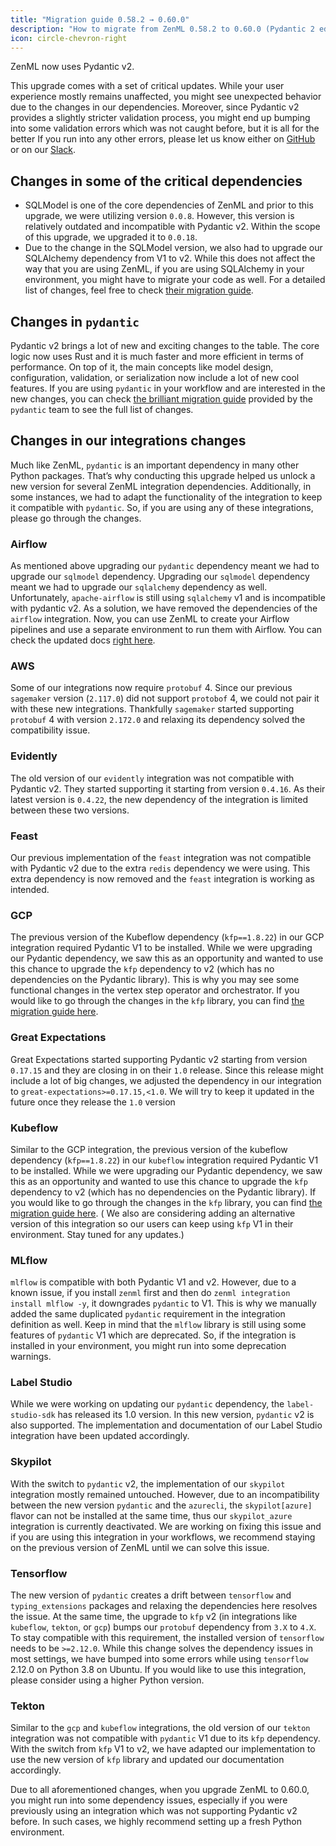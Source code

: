 ```yaml
---
title: "Migration guide 0.58.2 → 0.60.0"
description: "How to migrate from ZenML 0.58.2 to 0.60.0 (Pydantic 2 edition)."
icon: circle-chevron-right
---
```


ZenML now uses Pydantic v2\. <Icon icon="champagne-glasses"/>

This upgrade comes with a set of critical updates. While your user experience mostly remains unaffected, you might see unexpected behavior due to the changes in our dependencies. Moreover, since Pydantic v2 provides a slightly stricter validation process, you might end up bumping into some validation errors which was not caught before, but it is all for the better <Icon icon="face-grin-wide"/> If you run into any other errors, please let us know either on [GitHub](https://github.com/zenml-io/zenml) or on our [Slack](https://zenml.io/slack-invite).

## Changes in some of the critical dependencies

* SQLModel is one of the core dependencies of ZenML and prior to this upgrade, we were utilizing version `0.0.8`. However, this version is relatively outdated and incompatible with Pydantic v2\. Within the scope of this upgrade, we upgraded it to `0.0.18`.
* Due to the change in the SQLModel version, we also had to upgrade our SQLAlchemy dependency from V1 to v2\. While this does not affect the way that you are using ZenML, if you are using SQLAlchemy in your environment, you might have to migrate your code as well. For a detailed list of changes, feel free to check [their migration guide](https://docs.sqlalchemy.org/en/20/changelog/migration%5F20.html).

## Changes in `pydantic`

Pydantic v2 brings a lot of new and exciting changes to the table. The core logic now uses Rust and it is much faster and more efficient in terms of performance. On top of it, the main concepts like model design, configuration, validation, or serialization now include a lot of new cool features. If you are using `pydantic` in your workflow and are interested in the new changes, you can check [the brilliant migration guide](https://docs.pydantic.dev/2.7/migration/) provided by the `pydantic` team to see the full list of changes.

## Changes in our integrations changes

Much like ZenML, `pydantic` is an important dependency in many other Python packages. That’s why conducting this upgrade helped us unlock a new version for several ZenML integration dependencies. Additionally, in some instances, we had to adapt the functionality of the integration to keep it compatible with `pydantic`. So, if you are using any of these integrations, please go through the changes.

### Airflow

As mentioned above upgrading our `pydantic` dependency meant we had to upgrade our `sqlmodel` dependency. Upgrading our `sqlmodel` dependency meant we had to upgrade our `sqlalchemy` dependency as well. Unfortunately, `apache-airflow` is still using `sqlalchemy` v1 and is incompatible with pydantic v2\. As a solution, we have removed the dependencies of the `airflow` integration. Now, you can use ZenML to create your Airflow pipelines and use a separate environment to run them with Airflow. You can check the updated docs [right here](https://docs.zenml.io/versions/0.66.0/stack-components/orchestrators/airflow).

### AWS

Some of our integrations now require `protobuf` 4\. Since our previous `sagemaker` version (`2.117.0`) did not support `protobof` 4, we could not pair it with these new integrations. Thankfully `sagemaker` started supporting `protobuf` 4 with version `2.172.0` and relaxing its dependency solved the compatibility issue.

### Evidently

The old version of our `evidently` integration was not compatible with Pydantic v2\. They started supporting it starting from version `0.4.16`. As their latest version is `0.4.22`, the new dependency of the integration is limited between these two versions.

### Feast

Our previous implementation of the `feast` integration was not compatible with Pydantic v2 due to the extra `redis` dependency we were using. This extra dependency is now removed and the `feast` integration is working as intended.

### GCP

The previous version of the Kubeflow dependency (`kfp==1.8.22`) in our GCP integration required Pydantic V1 to be installed. While we were upgrading our Pydantic dependency, we saw this as an opportunity and wanted to use this chance to upgrade the `kfp` dependency to v2 (which has no dependencies on the Pydantic library). This is why you may see some functional changes in the vertex step operator and orchestrator. If you would like to go through the changes in the `kfp` library, you can find [the migration guide here](https://www.kubeflow.org/docs/components/pipelines/v2/migration/).

### Great Expectations

Great Expectations started supporting Pydantic v2 starting from version `0.17.15` and they are closing in on their `1.0` release. Since this release might include a lot of big changes, we adjusted the dependency in our integration to `great-expectations>=0.17.15,<1.0`. We will try to keep it updated in the future once they release the `1.0` version

### Kubeflow

Similar to the GCP integration, the previous version of the kubeflow dependency (`kfp==1.8.22`) in our `kubeflow` integration required Pydantic V1 to be installed. While we were upgrading our Pydantic dependency, we saw this as an opportunity and wanted to use this chance to upgrade the `kfp` dependency to v2 (which has no dependencies on the Pydantic library). If you would like to go through the changes in the `kfp` library, you can find [the migration guide here](https://www.kubeflow.org/docs/components/pipelines/v2/migration/). ( We also are considering adding an alternative version of this integration so our users can keep using `kfp` V1 in their environment. Stay tuned for any updates.)

### MLflow

`mlflow` is compatible with both Pydantic V1 and v2\. However, due to a known issue, if you install `zenml` first and then do `zenml integration install mlflow -y`, it downgrades `pydantic` to V1\. This is why we manually added the same duplicated `pydantic` requirement in the integration definition as well. Keep in mind that the `mlflow` library is still using some features of `pydantic` V1 which are deprecated. So, if the integration is installed in your environment, you might run into some deprecation warnings.

### Label Studio

While we were working on updating our `pydantic` dependency, the `label-studio-sdk` has released its 1.0 version. In this new version, `pydantic` v2 is also supported. The implementation and documentation of our Label Studio integration have been updated accordingly.

### Skypilot

With the switch to `pydantic` v2, the implementation of our `skypilot` integration mostly remained untouched. However, due to an incompatibility between the new version `pydantic` and the `azurecli`, the `skypilot[azure]` flavor can not be installed at the same time, thus our `skypilot_azure` integration is currently deactivated. We are working on fixing this issue and if you are using this integration in your workflows, we recommend staying on the previous version of ZenML until we can solve this issue.

### Tensorflow

The new version of `pydantic` creates a drift between `tensorflow` and `typing_extensions` packages and relaxing the dependencies here resolves the issue. At the same time, the upgrade to `kfp` v2 (in integrations like `kubeflow`, `tekton`, or `gcp`) bumps our `protobuf` dependency from `3.X` to `4.X`. To stay compatible with this requirement, the installed version of `tensorflow` needs to be `>=2.12.0`. While this change solves the dependency issues in most settings, we have bumped into some errors while using `tensorflow` 2.12.0 on Python 3.8 on Ubuntu. If you would like to use this integration, please consider using a higher Python version.

### Tekton

Similar to the `gcp` and `kubeflow` integrations, the old version of our `tekton` integration was not compatible with `pydantic` V1 due to its `kfp` dependency. With the switch from `kfp` V1 to v2, we have adapted our implementation to use the new version of `kfp` library and updated our documentation accordingly.

<Note>
  Due to all aforementioned changes, when you upgrade ZenML to 0.60.0, you might run into some dependency issues, especially if you were previously using an integration which was not supporting Pydantic v2 before. In such cases, we highly recommend setting up a fresh Python environment.
</Note>
